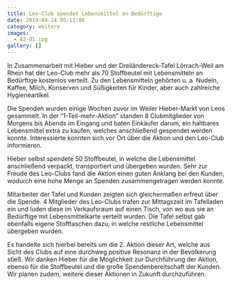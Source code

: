 ```yaml
---
title: Leo-Club spendet Lebensmittel an Bedürftige
date: 2019-04-24 05:13:00
category: weitere
images:
  - 82-01.jpg
gallery: []
---
```


In Zusammenarbeit mit Hieber und der Dreiländereck-Tafel Lörrach-Weil am Rhein hat der Leo-Club mehr als 70 Stoffbeutel mit Lebensmitteln an Bedürftige kostenlos verteilt. Zu den Lebensmitteln gehörten u. a. Nudeln, Kaffee, Milch, Konserven und Süßigkeiten für Kinder, aber auch zahlreiche Hygieneartikel.

Die Spenden wurden einige Wochen zuvor im Weiler Hieber-Markt von Leos gesammelt. In der “1-Teil-mehr-Aktion” standen 8 Clubmitglieder von Morgens bis Abends im Eingang und baten Einkäufer darum, ein haltbares Lebensmittel extra zu kaufen, welches anschließend gespendet werden konnte. Interessierte konnten sich vor Ort über die Aktion und den Leo-Club informieren.

Hieber selbst spendete 50 Stoffbeutel, in welche die Lebensmittel anschließend verpackt, transportiert und übergeben wurden. Sehr zur Freude des Leo-Clubs fand die Aktion einen guten Anklang bei den Kunden, wodurch eine hohe Menge an Spenden zusammengetragen werden konnte.

Mitarbeiter der Tafel und Kunden zeigten sich gleichermaßen erfreut über die Spende. 4 Mitglieder des Leo-Clubs trafen zur Mittagszeit im Tafelladen ein und luden diese im Verkaufsraum auf einen Tisch, von wo aus sie an Bedürftige mit Lebensmittelkarte verteilt wurden. Die Tafel selbst gab ebenfalls eigene Stofftaschen dazu, in welche restliche Lebensmittel übergeben wurden.

Es handelte sich hierbei bereits um die 2. Aktion dieser Art, welche aus Sicht des Clubs auf eine durchweg positive Resonanz in der Bevölkerung stieß. Wir danken Hieber für die Möglichkeit zur Durchführung der Aktion, ebenso für die Stoffbeutel und die große Spendenbereitschaft der Kunden. Wir planen zudem, weitere dieser Aktionen in Zukunft durchzuführen.
